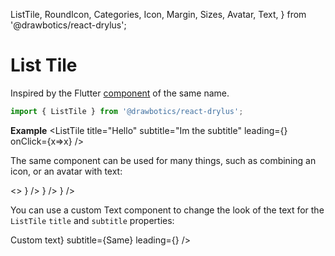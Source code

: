   ListTile,
  RoundIcon,
  Categories,
  Icon,
  Margin,
  Sizes,
  Avatar,
  Text,
} from '@drawbotics/react-drylus';



# List Tile
Inspired by the Flutter [component](https://api.flutter.dev/flutter/material/ListTile-class.html) of the same name.
```jsx
import { ListTile } from '@drawbotics/react-drylus';
```

__Example__
<Playground component={ListTile}>
  <ListTile
    title="Hello"
    subtitle="Im the subtitle"
    leading={<RoundIcon name="check" size={50} />}
    onClick={x=>x} />
</Playground>


The same component can be used for many things, such as combining an icon, or an avatar with text:

<Playground>
  <>
    <Margin size={{ bottom: Sizes.EXTRA_SMALL }}>
      <ListTile title="Destructive action" leading={<Icon name="x" category={Categories.DANGER} />} />
    </Margin>
    <Margin size={{ bottom: Sizes.EXTRA_LARGE }}>
      <ListTile title="Success action" leading={<Icon name="check" category={Categories.SUCCESS} />} />
    </Margin>
    <ListTile title="Mr Man Boy" leading={<Avatar text="mb" category={Categories.SUCCESS} />} />
  </>
</Playground>

You can use a custom Text component to change the look of the text for the `ListTile` `title` and `subtitle` properties:

<Playground>
  <ListTile title={<Text bold>Custom text</Text>} subtitle={<Text category={Categories.DANGER}>Same</Text>} leading={<RoundIcon name="check" size={50} />} />
</Playground>